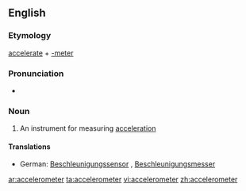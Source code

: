 ==English==

===Etymology===
[[accelerate]] + [[-meter]]
===Pronunciation===
*{{IPA|/ækˌsɛləˈrɒmɪtə/}}

===Noun===
{{wikipedia}}
{{en-noun}}

#An instrument for measuring [[acceleration]]

====Translations====
{{trans-top|instrument for measuring acceleration}}
*German: [[Beschleunigungssensor]] {{m}}, [[Beschleunigungsmesser]] {{m}}
{{trans-mid}}
{{trans-bottom}}

[[ar:accelerometer]]
[[ta:accelerometer]]
[[vi:accelerometer]]
[[zh:accelerometer]]
